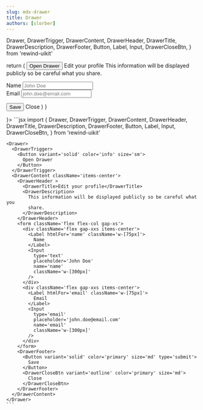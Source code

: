 ```yaml
---
slug: mdx-drawer
title: Drawer
authors: [slorber]
---
```


  Drawer,
  DrawerTrigger,
  DrawerContent,
  DrawerHeader,
  DrawerTitle,
  DrawerDescription,
  DrawerFooter,
  Button,
  Label,
  Input,
  DrawerCloseBtn,
} from 'rewind-uikit'

  return (
    <Drawer>
      <DrawerTrigger>
        <Button variant='solid' color='info' size='sm'>
          Open Drawer
        </Button>
      </DrawerTrigger>
      <DrawerContent className='items-center gap-10'>
        <DrawerHeader>
          <DrawerTitle>Edit your profile</DrawerTitle>
          <DrawerDescription>
            This information will be displayed publicly so be careful what you
            share.
          </DrawerDescription>
        </DrawerHeader>
        <form className='flex flex-col gap-xs'>
          <div className='flex gap-xxs items-center'>
            <Label htmlFor='name' className='w-[75px]'>
              Name
            </Label>
            <Input
              type='text'
              placeholder='John Doe'
              name='name'
              className='w-[300px]'
            />
          </div>
          <div className='flex gap-xxs items-center'>
            <Label htmlFor='email' className='w-[75px]'>
              Email
            </Label>
            <Input
              type='email'
              placeholder='john.doe@email.com'
              name='email'
              className='w-[300px]'
            />
          </div>
        </form>
        <DrawerFooter>
          <Button variant='solid' color='primary' size='md' type='submit'>
            Save
          </Button>
          <DrawerCloseBtn variant='outline' color='primary' size='md'>
            Close
          </DrawerCloseBtn>
        </DrawerFooter>
      </DrawerContent>
    </Drawer>
  )
}

<div className="flex flex-col gap-8 justify-center items-center">
  <DocsTemplate preview={<DrawerPreview />}>
    ```jsx
    import { 
      Drawer,
      DrawerTrigger,
      DrawerContent,
      DrawerHeader,
      DrawerTitle,
      DrawerDescription,
      DrawerFooter,
      Button,
      Label,
      Input,
      DrawerCloseBtn,
    } from 'rewind-uikit'

    <Drawer>
      <DrawerTrigger>
        <Button variant='solid' color='info' size='sm'>
          Open Drawer
        </Button>
      </DrawerTrigger>
      <DrawerContent className='items-center'>
        <DrawerHeader >
          <DrawerTitle>Edit your profile</DrawerTitle>
          <DrawerDescription>
            This information will be displayed publicly so be careful what you
            share.
          </DrawerDescription>
        </DrawerHeader>
        <form className='flex flex-col gap-xs'>
          <div className='flex gap-xxs items-center'>
            <Label htmlFor='name' className='w-[75px]'>
              Name
            </Label>
            <Input
              type='text'
              placeholder='John Doe'
              name='name'
              className='w-[300px]'
            />
          </div>
          <div className='flex gap-xxs items-center'>
            <Label htmlFor='email' className='w-[75px]'>
              Email
            </Label>
            <Input
              type='email'
              placeholder='john.doe@email.com'
              name='email'
              className='w-[300px]'
            />
          </div>
        </form>
        <DrawerFooter>
          <Button variant='solid' color='primary' size='md' type='submit'>
            Save
          </Button>
          <DrawerCloseBtn variant='outline' color='primary' size='md'>
            Close
          </DrawerCloseBtn>
        </DrawerFooter>
      </DrawerContent>
    </Drawer>
    ```

  </DocsTemplate>
</div>
